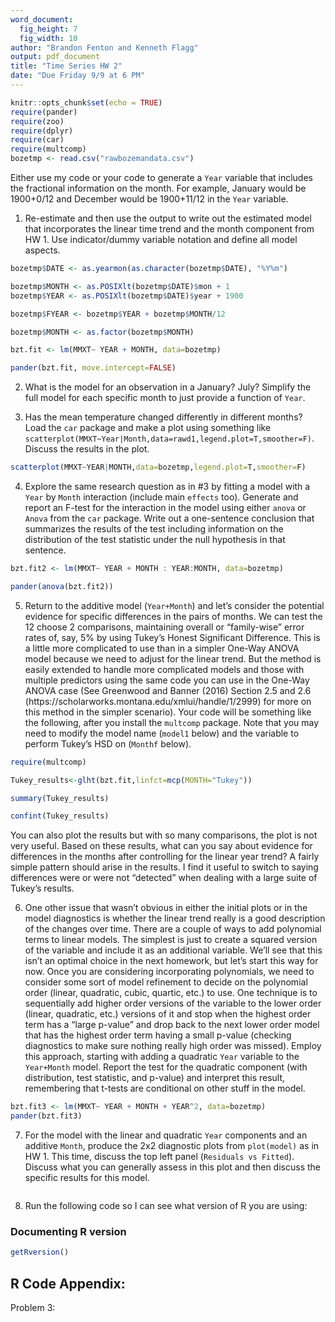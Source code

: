 ```yaml
---
word_document:
  fig_height: 7
  fig_width: 10
author: "Brandon Fenton and Kenneth Flagg"
output: pdf_document
title: "Time Series HW 2"
date: "Due Friday 9/9 at 6 PM"
---
```


```r
knitr::opts_chunk$set(echo = TRUE)
require(pander)
require(zoo)
require(dplyr)
require(car)
require(multcomp)
bozetmp <- read.csv("rawbozemandata.csv")
```

Either use my code or your code to generate a `Year` variable that includes the fractional information on the month. For example, January would be 1900+0/12 and December would be 1900+11/12 in the `Year` variable.


1) Re-estimate and then use the output to write out the estimated model that incorporates the linear time trend and the month component from HW 1. Use indicator/dummy variable notation and define all model aspects.
```r
bozetmp$DATE <- as.yearmon(as.character(bozetmp$DATE), "%Y%m")

bozetmp$MONTH <- as.POSIXlt(bozetmp$DATE)$mon + 1
bozetmp$YEAR <- as.POSIXlt(bozetmp$DATE)$year + 1900

bozetmp$FYEAR <- bozetmp$YEAR + bozetmp$MONTH/12

bozetmp$MONTH <- as.factor(bozetmp$MONTH)

bzt.fit <- lm(MMXT~ YEAR + MONTH, data=bozetmp)

pander(bzt.fit, move.intercept=FALSE)
```

2) What is the model for an observation in a January? July? Simplify the full model for each specific month to just provide a function of `Year`. 

3) Has the mean temperature changed differently in different months? Load the `car` package and make a plot using something like `scatterplot(MMXT~Year|Month,data=rawd1,legend.plot=T,smoother=F)`. Discuss the results in the plot.

```r
scatterplot(MMXT~YEAR|MONTH,data=bozetmp,legend.plot=T,smoother=F)
```

4) Explore the same research question as in #3 by fitting a model with a `Year` by `Month` interaction (include main `effects` too). Generate and report an F-test for the interaction in the model using either `anova` or `Anova` from the `car` package. Write out a one-sentence conclusion that summarizes the results of the test including information on the distribution of the test statistic under the null hypothesis in that sentence.

```r
bzt.fit2 <- lm(MMXT~ YEAR + MONTH : YEAR:MONTH, data=bozetmp)

pander(anova(bzt.fit2))
```

5) Return to the additive model (`Year+Month`) and let's consider the potential evidence for specific differences in the pairs of months. We can test the 12 choose 2 comparisons, maintaining overall or "family-wise" error rates of, say, 5% by using Tukey's Honest Significant Difference. This is a little more complicated to use than in a simpler One-Way ANOVA model because we need to adjust for the linear trend. But the method is easily extended to handle more complicated models and those with multiple predictors using the same code you can use in the One-Way ANOVA case (See Greenwood and Banner (2016) Section 2.5 and 2.6 (https://scholarworks.montana.edu/xmlui/handle/1/2999) for more on this method in the simpler scenario). Your code will be something like the following, after you install the `multcomp` package. Note that you may need to modify the model name (`model1` below) and the variable to perform Tukey's HSD on (`Monthf` below).

```r

require(multcomp)

Tukey_results<-glht(bzt.fit,linfct=mcp(MONTH="Tukey"))

summary(Tukey_results)

confint(Tukey_results)
```


  You can also plot the results but with so many comparisons, the plot is not very useful. Based on these results, what can you say about evidence for differences in the months after controlling for the linear year trend? A fairly simple pattern should arise in the results. I find it useful to switch to saying differences were or were not "detected" when dealing with a large suite of Tukey's results. 

6) One other issue that wasn't obvious in either the initial plots or in the model diagnostics is whether the linear trend really is a good description of the changes over time. There are a couple of ways to add polynomial terms to linear models. The simplest is just to create a squared version of the variable and include it as an additional variable. We'll see that this isn't an optimal choice in the next homework, but let's start this way for now. Once you are considering incorporating polynomials, we need to consider some sort of model refinement to decide on the polynomial order (linear, quadratic, cubic, quartic, etc.) to use. One technique is to sequentially add higher order versions of the variable to the lower order (linear, quadratic, etc.) versions of it and stop when the highest order term has a "large p-value" and drop back to the next lower order model that has the highest order term having a small p-value (checking diagnostics to make sure nothing really high order was missed). Employ this approach, starting with adding a quadratic `Year` variable to the `Year+Month` model. Report the test for the quadratic component (with distribution, test statistic, and p-value) and interpret this result, remembering that t-tests are conditional on other stuff in the model. 

```r
bzt.fit3 <- lm(MMXT~ YEAR + MONTH + YEAR^2, data=bozetmp)
pander(bzt.fit3)
```

7) For the model with the linear and quadratic `Year` components and an additive `Month`, produce the 2x2 diagnostic plots from `plot(model)` as in HW 1. This time, discuss the top left panel (`Residuals vs Fitted`). Discuss what you can generally assess in this plot and then discuss the specific results for this model. 

```r

```


8) Run the following code so I can see what version of R you are using:

### Documenting R version 

```r
getRversion()
```

## R Code Appendix:

Problem 3:
```r

```




